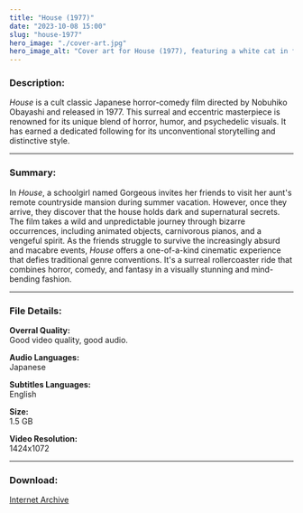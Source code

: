 ```yaml
---
title: "House (1977)"
date: "2023-10-08 15:00"
slug: "house-1977"
hero_image: "./cover-art.jpg"
hero_image_alt: "Cover art for House (1977), featuring a white cat in front of trees and a house far in the background."
---
```


### **Description:**

*House* is a cult classic Japanese horror-comedy film directed by Nobuhiko Obayashi and released in 1977. This surreal and eccentric masterpiece is renowned for its unique blend of horror, humor, and psychedelic visuals. It has earned a dedicated following for its unconventional storytelling and distinctive style.

***

### **Summary:**

In *House*, a schoolgirl named Gorgeous invites her friends to visit her aunt's remote countryside mansion during summer vacation. However, once they arrive, they discover that the house holds dark and supernatural secrets. The film takes a wild and unpredictable journey through bizarre occurrences, including animated objects, carnivorous pianos, and a vengeful spirit. As the friends struggle to survive the increasingly absurd and macabre events, *House* offers a one-of-a-kind cinematic experience that defies traditional genre conventions. It's a surreal rollercoaster ride that combines horror, comedy, and fantasy in a visually stunning and mind-bending fashion.

***

### **File Details:**

**Overral Quality:**\
Good video quality, good audio.

**Audio Languages:**\
Japanese

**Subtitles Languages:**\
English

**Size:**\
1.5 GB

**Video Resolution:**\
1424x1072

***

### **Download:**

<a href="https://archive.org/details/h0u53-1977" target="_blank">Internet Archive</a>